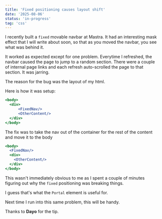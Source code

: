 ```yaml
---
title: 'Fixed positioning causes layout shift'
date: '2025-08-06'
status: 'in-progress'
tag: 'css'
---
```


I recently built a `fixed` movable navbar at Mastra. It had an interesting mask effect that I will write about soon, so that as you moved the navbar, you see what was behind it.

It worked as expected except for one problem. Everytime I refreshed, the navbar caused the page to jump to a random section. There were a couple of internal page links and each refresh auto-scrolled the page to that section. It was jarring.

The reason for the bug was the layout of my html.

Here is how it was setup:

```jsx
<body>
  <div>
      <FixedNav/>
      <OtherContent/>
  </div>
</body>
```

The fix was to take the nav out of the container for the rest of the content and move it to the body

```jsx
<body>
  <FixedNav/>
  <div>
    <OtherContent/>
  </div>
</body>
```

This wasn't immediately obvious to me as I spent a couple of minutes figuring out why the `fixed` positioning was breaking things.

I guess that's what the `Portal` element is useful for.

Next time I run into this same problem, this will be handy.

Thanks to **Dayo** for the tip.
